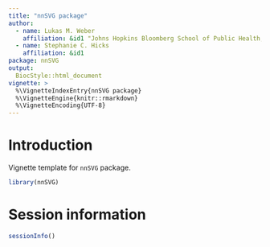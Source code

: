 ```yaml
---
title: "nnSVG package"
author: 
  - name: Lukas M. Weber
    affiliation: &id1 "Johns Hopkins Bloomberg School of Public Health, Baltimore, USA"
  - name: Stephanie C. Hicks
    affiliation: &id1
package: nnSVG
output: 
  BiocStyle::html_document
vignette: >
  %\VignetteIndexEntry{nnSVG package}
  %\VignetteEngine{knitr::rmarkdown}
  %\VignetteEncoding{UTF-8}
---
```



# Introduction

Vignette template for `nnSVG` package.

```r
library(nnSVG)
```


# Session information

```r
sessionInfo()
```

